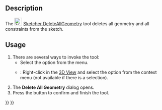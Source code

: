 <languages/>
<translate>

<!--T:7-->
{{Docnav
|[[Sketcher_RemoveAxesAlignment|Remove axes alignment]]
|[[Sketcher_DeleteAllConstraints|Delete all constraints]]
|[[Sketcher_Workbench|Sketcher]]
|IconL=Sketcher_RemoveAxesAlignment.svg
|IconR=Sketcher_DeleteAllConstraints.svg
|IconC=Workbench_Sketcher.svg
}}

<!--T:1-->
{{GuiCommand
|Name=Sketcher DeleteAllGeometry
|MenuLocation=Sketch → Sketcher tools → Delete all geometry
|Workbenches=[[Sketcher_Workbench|Sketcher]]
|Version=0.18
|SeeAlso=[[Sketcher_DeleteAllConstraints|Sketcher DeleteAllConstraints]]
}}

==Description== <!--T:2-->

<!--T:3-->
The [[Image:Sketcher_DeleteAllGeometry.svg|24px]] [[Sketcher_DeleteAllGeometry|Sketcher DeleteAllGeometry]] tool deletes all geometry and all constraints from the sketch.

==Usage== <!--T:4-->

<!--T:5-->
# There are several ways to invoke the tool:
#* Select the {{MenuCommand|Sketch → Sketcher tools → [[Image:Sketcher_DeleteAllGeometry.svg|16px]] Delete all geometry}} option from the menu.
#* {{Version|1.0}}: Right-click in the [[3D_view|3D View]] and select the {{MenuCommand|[[Image:Sketcher_DeleteAllGeometry.svg|16px]] Delete all geometry}} option from the context menu (not available if there is a selection).
# The '''Delete All Geometry''' dialog opens.
# Press the {{Button|Yes}} button to confirm and finish the tool.


<!--T:6-->
{{Docnav
|[[Sketcher_RemoveAxesAlignment|Remove axes alignment]]
|[[Sketcher_DeleteAllConstraints|Delete all constraints]]
|[[Sketcher_Workbench|Sketcher]]
|IconL=Sketcher_RemoveAxesAlignment.svg‎
|IconR=Sketcher_DeleteAllConstraints.svg
|IconC=Workbench_Sketcher.svg
}}

</translate>
{{Sketcher_Tools_navi{{#translation:}}}}
{{Userdocnavi{{#translation:}}}}